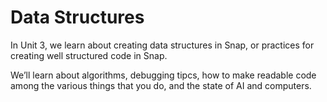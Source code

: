 # Data Structures

In Unit 3, we learn about creating data structures in Snap, or practices for creating well structured code in Snap.

We'll learn about algorithms, debugging tipcs, how to make readable code among the various things that you do, and the state of AI and computers.
